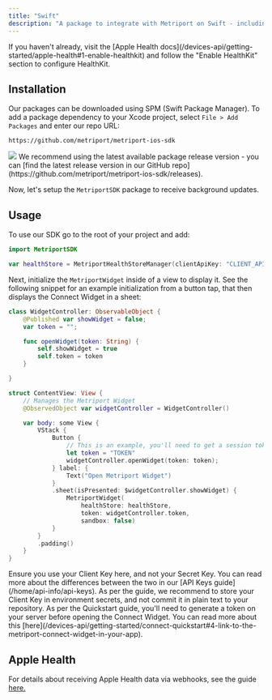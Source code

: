```yaml
---
title: "Swift"
description: "A package to integrate with Metriport on Swift - including Apple Health integrations."
---
```


<Info>
  If you haven't already, visit the [Apple Health docs](/devices-api/getting-started/apple-health#1-enable-healthkit) and follow
  the "Enable HealthKit" section to configure HealthKit.
</Info>

## Installation

Our packages can be downloaded using SPM (Swift Package Manager).
To add a package dependency to your Xcode project, select `File > Add Packages` and enter our repo URL:

```
https://github.com/metriport/metriport-ios-sdk
```

<img className="h-100" src="/images/package-install.png" />

<Info>
  We recommend using the latest available package release version - you can [find the latest release
  version in our GitHub repo](https://github.com/metriport/metriport-ios-sdk/releases).
</Info>

Now, let's setup the `MetriportSDK` package to receive background updates.

<Snippet file="metriport-sdk-pod-install.mdx" />

## Usage

To use our SDK go to the root of your project and add:

```swift
import MetriportSDK

var healthStore = MetriportHealthStoreManager(clientApiKey: "CLIENT_API_KEY", sandbox: false);
```

Next, initialize the `MetriportWidget` inside of a view to display it. See the following
snippet for an example initialization from a button tap, that then displays the Connect Widget
in a sheet:

```swift
class WidgetController: ObservableObject {
    @Published var showWidget = false;
    var token = "";

    func openWidget(token: String) {
        self.showWidget = true
        self.token = token
    }

}

struct ContentView: View {
    // Manages the Metriport Widget
    @ObservedObject var widgetController = WidgetController()

    var body: some View {
        VStack {
            Button {
                // This is an example, you'll need to get a session token from your server.
                let token = "TOKEN"
                widgetController.openWidget(token: token);
            } label: {
                Text("Open Metriport Widget")
            }
            .sheet(isPresented: $widgetController.showWidget) {
                MetriportWidget(
                    healthStore: healthStore,
                    token: widgetController.token,
                    sandbox: false)
            }
        }
        .padding()
    }
}
```

<Warning>
  Ensure you use your Client Key here, and not your Secret Key. You can read more about the
  differences between the two in our [API Keys guide](/home/api-info/api-keys).
</Warning>

<Info>
  As per the guide, we recommend to store your Client Key in environment secrets, and not commit it
  in plain text to your repository.
</Info>

<Info>
  As per the Quickstart guide, you'll need to generate a token on your server before opening the
  Connect Widget. You can read more about this
  [here](/devices-api/getting-started/connect-quickstart#4-link-to-the-metriport-connect-widget-in-your-app).
</Info>

## Apple Health

For details about receiving Apple Health data via webhooks, see the guide [here.](/devices-api/getting-started/apple-health#receiving-data)

